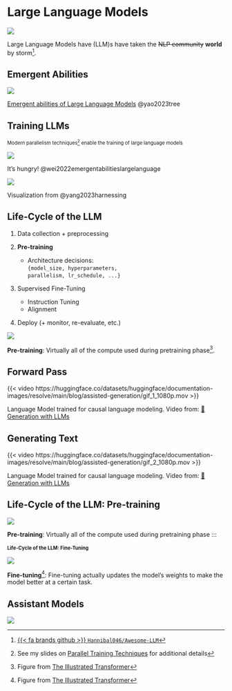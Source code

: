 # Large Language Models {.smaller background-color="white"}

<!-- ::: {layout="[ 30, 70 ]" layout-valign="center"} -->
::: {.flex-container style="flex-flow: column;"}

::: {#fig-llms}

![](https://github.com/Hannibal046/Awesome-LLM/raw/main/resources/image8.gif)

Large Language Models have (LLM)s have taken the ~~NLP community~~ **world** by storm[^llm-animation].  

:::


[^llm-animation]: [{{< fa brands github >}} `Hannibal046/Awesome-LLM`](https://github.com/Hannibal046/Awesome-LLM)

:::

## Emergent Abilities {background-color="#FBFBFD"}

::: {#fig-emergent-abilities}

![](https://github.com/saforem2/llm-lunch-talk/blob/main/docs/assets/emergent-abilities.gif?raw=true)

[Emergent abilities of Large Language Models](https://arxiv.org/abs/2206.07682) @yao2023tree

:::

<!-- <img src="https://github.com/saforem2/llm-lunch-talk/blob/main/docs/assets/emergent-abilities.gif?raw=true" max-height="650px" /> -->

## Training LLMs {background-color="white"}

<!-- [Modern parallelism techniques[^parallelism-slides] enable the training of large language models]{style="font-size: 0.8em;"} -->

[Modern parallelism techniques[^parallelism-slides] enable the training of large language models]{.dim-text style="font-size: 0.8em;"}

<!-- ::: {layout="[ 40, 50 ]" style="align-items: flex-end;"} -->
::: {.flex-container style="align-items: flex-end;"}

::: {#fig-it-hungers}

![](https://github.com/saforem2/llm-lunch-talk/blob/main/docs/assets/it_hungers.jpeg?raw=true)

It's hungry! @wei2022emergentabilitieslargelanguage
:::

<!-- [It's hungry!](https://arxiv.org/abs/2206.07682) -->

::: {#fig-evolution}

![](https://github.com/Mooler0410/LLMsPracticalGuide/raw/main/imgs/survey-gif-test.gif)

Visualization from @yang2023harnessing

:::

[^parallelism-slides]: See my slides on [Parallel Training Techniques](https://saforem2.github.io/parallel-training-slides) for additional details

:::


<!-- ## Recent Work (2017 -- Now) {.scrollable style="max-height: 95%; height: 100%; font-size: 0.75em;"} -->
<!---->
<!-- ::: {style="font-size: 0.9em;"} -->
<!---->
<!-- |    Date | Paper                                                                                                                                                                                                              | keywords             | Institute          | Publication                                                                                                                                                                                                                                             | -->
<!-- | ------: | :----------------------------------------------------------------------------------------------------------------------------------------------------------------------------------------------------------------- | :------------------- | :----------------- | :------------------------------------------------------------------------------------------------------------------------------------------------------------------------------------------------------------------------------------------------------ | -->
<!-- | 06/2017 | [Attention Is All You Need](https://arxiv.org/pdf/1706.03762.pdf)                                                                                                                                                  | Transformers         | Google             | NeurIPS<br>  ![Dynamic JSON Badge](https://img.shields.io/badge/dynamic/json?url=https%3A%2F%2Fapi.semanticscholar.org%2Fgraph%2Fv1%2Fpaper%2F204e3073870fae3d05bcbc2f6a8e263d9b72e776%3Ffields%3DcitationCount&query=%24.citationCount&label=citation) | -->
<!-- | 06/2018 | [Improving Language Understanding by Generative Pre-Training](https://www.cs.ubc.ca/~amuham01/LING530/papers/radford2018improving.pdf)                                                                             | GPT 1.0              | OpenAI             | ![Dynamic JSON Badge](https://img.shields.io/badge/dynamic/json?url=https%3A%2F%2Fapi.semanticscholar.org%2Fgraph%2Fv1%2Fpaper%2Fcd18800a0fe0b668a1cc19f2ec95b5003d0a5035%3Ffields%3DcitationCount&query=%24.citationCount&label=citation)              | -->
<!-- | 10/2018 | [BERT: Pre-training of Deep Bidirectional Transformers for Language Understanding](https://aclanthology.org/N19-1423.pdf)                                                                                          | BERT                 | Google             | NAACL <br>![Dynamic JSON Badge](https://img.shields.io/badge/dynamic/json?url=https%3A%2F%2Fapi.semanticscholar.org%2Fgraph%2Fv1%2Fpaper%2Fdf2b0e26d0599ce3e70df8a9da02e51594e0e992%3Ffields%3DcitationCount&query=%24.citationCount&label=citation)    | -->
<!-- | 02/2019 | [Language Models are Unsupervised Multitask Learners](https://d4mucfpksywv.cloudfront.net/better-language-models/language_models_are_unsupervised_multitask_learners.pdf)                                          | GPT 2.0              | OpenAI             | ![Dynamic JSON Badge](https://img.shields.io/badge/dynamic/json?url=https%3A%2F%2Fapi.semanticscholar.org%2Fgraph%2Fv1%2Fpaper%2F9405cc0d6169988371b2755e573cc28650d14dfe%3Ffields%3DcitationCount&query=%24.citationCount&label=citation)              | -->
<!-- | 09/2019 | [Megatron-LM: Training Multi-Billion Parameter Language Models Using Model Parallelism](https://arxiv.org/pdf/1909.08053.pdf)                                                                                      | Megatron-LM          | NVIDIA             | ![Dynamic JSON Badge](https://img.shields.io/badge/dynamic/json?url=https%3A%2F%2Fapi.semanticscholar.org%2Fgraph%2Fv1%2Fpaper%2F8323c591e119eb09b28b29fd6c7bc76bd889df7a%3Ffields%3DcitationCount&query=%24.citationCount&label=citation)              | -->
<!-- | 10/2019 | [Exploring the Limits of Transfer Learning with a Unified Text-to-Text Transformer](https://jmlr.org/papers/v21/20-074.html)                                                                                       | T5                   | Google             | JMLR<br>  ![Dynamic JSON Badge](https://img.shields.io/badge/dynamic/json?url=https%3A%2F%2Fapi.semanticscholar.org%2Fgraph%2Fv1%2Fpaper%2F3cfb319689f06bf04c2e28399361f414ca32c4b3%3Ffields%3DcitationCount&query=%24.citationCount&label=citation)    | -->
<!-- | 10/2019 | [ZeRO: Memory Optimizations Toward Training Trillion Parameter Models](https://arxiv.org/pdf/1910.02054.pdf)                                                                                                       | ZeRO                 | Microsoft          | SC<br> ![Dynamic JSON Badge](https://img.shields.io/badge/dynamic/json?url=https%3A%2F%2Fapi.semanticscholar.org%2Fgraph%2Fv1%2Fpaper%2F00c957711b12468cb38424caccdf5291bb354033%3Ffields%3DcitationCount&query=%24.citationCount&label=citation)       | -->
<!-- | 01/2020 | [Scaling Laws for Neural Language Models](https://arxiv.org/pdf/2001.08361.pdf)                                                                                                                                    | Scaling Law          | OpenAI             | ![Dynamic JSON Badge](https://img.shields.io/badge/dynamic/json?url=https%3A%2F%2Fapi.semanticscholar.org%2Fgraph%2Fv1%2Fpaper%2Fe6c561d02500b2596a230b341a8eb8b921ca5bf2%3Ffields%3DcitationCount&query=%24.citationCount&label=citation)              | -->
<!-- | 05/2020 | [Language models are few-shot learners](https://papers.nips.cc/paper/2020/file/1457c0d6bfcb4967418bfb8ac142f64a-Paper.pdf)                                                                                         | GPT 3.0              | OpenAI             | NeurIPS <br> ![Dynamic JSON Badge](https://img.shields.io/badge/dynamic/json?url=https%3A%2F%2Fapi.semanticscholar.org%2Fgraph%2Fv1%2Fpaper%2F6b85b63579a916f705a8e10a49bd8d849d91b1fc%3Ffields%3DcitationCount&query=%24.citationCount&label=citation) | -->
<!-- | 01/2021 | [Switch Transformers: Scaling to Trillion Parameter Models with Simple and Efficient Sparsity](https://arxiv.org/pdf/2101.03961.pdf)                                                                               | Switch Transformers  | Google             | JMLR<br> ![Dynamic JSON Badge](https://img.shields.io/badge/dynamic/json?url=https%3A%2F%2Fapi.semanticscholar.org%2Fgraph%2Fv1%2Fpaper%2Ffdacf2a732f55befdc410ea927091cad3b791f13%3Ffields%3DcitationCount&query=%24.citationCount&label=citation)     | -->
<!-- | 08/2021 | [Evaluating Large Language Models Trained on Code](https://arxiv.org/pdf/2107.03374.pdf)                                                                                                                           | Codex                | OpenAI             | ![Dynamic JSON Badge](https://img.shields.io/badge/dynamic/json?url=https%3A%2F%2Fapi.semanticscholar.org%2Fgraph%2Fv1%2Fpaper%2Facbdbf49f9bc3f151b93d9ca9a06009f4f6eb269%3Ffields%3DcitationCount&query=%24.citationCount&label=citation)              | -->
<!-- | 08/2021 | [On the Opportunities and Risks of Foundation Models](https://arxiv.org/pdf/2108.07258.pdf)                                                                                                                        | Foundation Models    | Stanford           | ![Dynamic JSON Badge](https://img.shields.io/badge/dynamic/json?url=https%3A%2F%2Fapi.semanticscholar.org%2Fgraph%2Fv1%2Fpaper%2F4f68e07c6c3173480053fd52391851d6f80d651b%3Ffields%3DcitationCount&query=%24.citationCount&label=citation)              | -->
<!-- | 09/2021 | [Finetuned Language Models are Zero-Shot Learners](https://openreview.net/forum?id=gEZrGCozdqR)                                                                                                                    | FLAN                 | Google             | ICLR <br>![Dynamic JSON Badge](https://img.shields.io/badge/dynamic/json?url=https%3A%2F%2Fapi.semanticscholar.org%2Fgraph%2Fv1%2Fpaper%2Fff0b2681d7b05e16c46dfb71d980cc2f605907cd%3Ffields%3DcitationCount&query=%24.citationCount&label=citation)     | -->
<!-- | 10/2021 | [Multitask Prompted Training Enables Zero-Shot Task Generalization](https://arxiv.org/abs/2110.08207)                                                                                                              | T0                   | HuggingFace et al. | ICLR <br>![Dynamic JSON Badge](https://img.shields.io/badge/dynamic/json?url=https%3A%2F%2Fapi.semanticscholar.org%2Fgraph%2Fv1%2Fpaper%2F17dd3555fd1ccf1141cf984347fa1b3fd6b009ca%3Ffields%3DcitationCount&query=%24.citationCount&label=citation)     | -->
<!-- | 12/2021 | [GLaM: Efficient Scaling of Language Models with Mixture-of-Experts](https://arxiv.org/pdf/2112.06905.pdf)                                                                                                         | GLaM                 | Google             | ICML<br> ![Dynamic JSON Badge](https://img.shields.io/badge/dynamic/json?url=https%3A%2F%2Fapi.semanticscholar.org%2Fgraph%2Fv1%2Fpaper%2F80d0116d77beeded0c23cf48946d9d10d4faee14%3Ffields%3DcitationCount&query=%24.citationCount&label=citation)     | -->
<!-- | 12/2021 | [WebGPT: Browser-assisted question-answering with human feedback](https://www.semanticscholar.org/paper/WebGPT%3A-Browser-assisted-question-answering-with-Nakano-Hilton/2f3efe44083af91cef562c1a3451eee2f8601d22) | WebGPT               | OpenAI             | ![Dynamic JSON Badge](https://img.shields.io/badge/dynamic/json?url=https%3A%2F%2Fapi.semanticscholar.org%2Fgraph%2Fv1%2Fpaper%2F2f3efe44083af91cef562c1a3451eee2f8601d22%3Ffields%3DcitationCount&query=%24.citationCount&label=citation)              | -->
<!-- | 12/2021 | [Improving language models by retrieving from trillions of tokens](https://www.deepmind.com/publications/improving-language-models-by-retrieving-from-trillions-of-tokens)                                         | Retro                | DeepMind           | ICML<br> ![Dynamic JSON Badge](https://img.shields.io/badge/dynamic/json?url=https%3A%2F%2Fapi.semanticscholar.org%2Fgraph%2Fv1%2Fpaper%2F002c256d30d6be4b23d365a8de8ae0e67e4c9641%3Ffields%3DcitationCount&query=%24.citationCount&label=citation)     | -->
<!-- | 12/2021 | [Scaling Language Models: Methods, Analysis &amp; Insights from Training Gopher](https://arxiv.org/pdf/2112.11446.pdf)                                                                                             | Gopher               | DeepMind           | ![Dynamic JSON Badge](https://img.shields.io/badge/dynamic/json?url=https%3A%2F%2Fapi.semanticscholar.org%2Fgraph%2Fv1%2Fpaper%2F68f141724814839d556a989646194be88641b143%3Ffields%3DcitationCount&query=%24.citationCount&label=citation)              | -->
<!-- | 01/2022 | [Chain-of-Thought Prompting Elicits Reasoning in Large Language Models](https://arxiv.org/pdf/2201.11903.pdf)                                                                                                      | COT                  | Google             | NeurIPS<br>![Dynamic JSON Badge](https://img.shields.io/badge/dynamic/json?url=https%3A%2F%2Fapi.semanticscholar.org%2Fgraph%2Fv1%2Fpaper%2F1b6e810ce0afd0dd093f789d2b2742d047e316d5%3Ffields%3DcitationCount&query=%24.citationCount&label=citation)   | -->
<!-- | 01/2022 | [LaMDA: Language Models for Dialog Applications](https://arxiv.org/pdf/2201.08239.pdf)                                                                                                                             | LaMDA                | Google             | ![Dynamic JSON Badge](https://img.shields.io/badge/dynamic/json?url=https%3A%2F%2Fapi.semanticscholar.org%2Fgraph%2Fv1%2Fpaper%2Fb3848d32f7294ec708627897833c4097eb4d8778%3Ffields%3DcitationCount&query=%24.citationCount&label=citation)              | -->
<!-- | 01/2022 | [Solving Quantitative Reasoning Problems with Language Models](https://arxiv.org/abs/2206.14858)                                                                                                                   | Minerva              | Google             | NeurIPS<br> ![Dynamic JSON Badge](https://img.shields.io/badge/dynamic/json?url=https%3A%2F%2Fapi.semanticscholar.org%2Fgraph%2Fv1%2Fpaper%2Fab0e3d3e4d42369de5933a3b4c237780b41c0d77%3Ffields%3DcitationCount&query=%24.citationCount&label=citation)  | -->
<!-- | 01/2022 | [Using DeepSpeed and Megatron to Train Megatron-Turing NLG 530B, A Large-Scale Generative Language Model](https://arxiv.org/pdf/2201.11990.pdf)                                                                    | Megatron-Turing NLG  | Microsoft&NVIDIA   | ![Dynamic JSON Badge](https://img.shields.io/badge/dynamic/json?url=https%3A%2F%2Fapi.semanticscholar.org%2Fgraph%2Fv1%2Fpaper%2F7cbc2a7843411a1768ab762930707af0a3c33a19%3Ffields%3DcitationCount&query=%24.citationCount&label=citation)              | -->
<!-- | 03/2022 | [Training language models to follow instructions with human feedback](https://arxiv.org/pdf/2203.02155.pdf)                                                                                                        | InstructGPT          | OpenAI             | ![Dynamic JSON Badge](https://img.shields.io/badge/dynamic/json?url=https%3A%2F%2Fapi.semanticscholar.org%2Fgraph%2Fv1%2Fpaper%2Fd766bffc357127e0dc86dd69561d5aeb520d6f4c%3Ffields%3DcitationCount&query=%24.citationCount&label=citation)              | -->
<!-- | 04/2022 | [PaLM: Scaling Language Modeling with Pathways](https://arxiv.org/pdf/2204.02311.pdf)                                                                                                                              | PaLM                 | Google             | ![Dynamic JSON Badge](https://img.shields.io/badge/dynamic/json?url=https%3A%2F%2Fapi.semanticscholar.org%2Fgraph%2Fv1%2Fpaper%2F094ff971d6a8b8ff870946c9b3ce5aa173617bfb%3Ffields%3DcitationCount&query=%24.citationCount&label=citation)              | -->
<!-- | 04/2022 | [An empirical analysis of compute-optimal large language model training](https://www.deepmind.com/publications/an-empirical-analysis-of-compute-optimal-large-language-model-training)                             | Chinchilla           | DeepMind           | NeurIPS<br> ![Dynamic JSON Badge](https://img.shields.io/badge/dynamic/json?url=https%3A%2F%2Fapi.semanticscholar.org%2Fgraph%2Fv1%2Fpaper%2Fbb0656031cb17adf6bac5fd0fe8d53dd9c291508%3Ffields%3DcitationCount&query=%24.citationCount&label=citation)  | -->
<!-- | 05/2022 | [OPT: Open Pre-trained Transformer Language Models](https://arxiv.org/pdf/2205.01068.pdf)                                                                                                                          | OPT                  | Meta               | ![Dynamic JSON Badge](https://img.shields.io/badge/dynamic/json?url=https%3A%2F%2Fapi.semanticscholar.org%2Fgraph%2Fv1%2Fpaper%2F13a0d8bb38f739990c8cd65a44061c6534f17221%3Ffields%3DcitationCount&query=%24.citationCount&label=citation)              | -->
<!-- | 05/2022 | [Unifying Language Learning Paradigms](https://arxiv.org/abs/2205.05131v1)                                                                                                                                         | UL2                  | Google             | ![Dynamic JSON Badge](https://img.shields.io/badge/dynamic/json?url=https%3A%2F%2Fapi.semanticscholar.org%2Fgraph%2Fv1%2Fpaper%2Ff40aeae3e522ada1f6a9f326841b01ef5c8657b6%3Ffields%3DcitationCount&query=%24.citationCount&label=citation)              | -->
<!-- | 06/2022 | [Emergent Abilities of Large Language Models](https://openreview.net/pdf?id=yzkSU5zdwD)                                                                                                                            | Emergent Abilities   | Google             | TMLR<br>![Dynamic JSON Badge](https://img.shields.io/badge/dynamic/json?url=https%3A%2F%2Fapi.semanticscholar.org%2Fgraph%2Fv1%2Fpaper%2Fdac3a172b504f4e33c029655e9befb3386e5f63a%3Ffields%3DcitationCount&query=%24.citationCount&label=citation)      | -->
<!-- | 06/2022 | [Beyond the Imitation Game: Quantifying and extrapolating the capabilities of language models](https://github.com/google/BIG-bench)                                                                                | BIG-bench            | Google             | ![Dynamic JSON Badge](https://img.shields.io/badge/dynamic/json?url=https%3A%2F%2Fapi.semanticscholar.org%2Fgraph%2Fv1%2Fpaper%2F34503c0b6a615124eaf82cb0e4a1dab2866e8980%3Ffields%3DcitationCount&query=%24.citationCount&label=citation)              | -->
<!-- | 06/2022 | [Language Models are General-Purpose Interfaces](https://arxiv.org/pdf/2206.06336.pdf)                                                                                                                             | METALM               | Microsoft          | ![Dynamic JSON Badge](https://img.shields.io/badge/dynamic/json?url=https%3A%2F%2Fapi.semanticscholar.org%2Fgraph%2Fv1%2Fpaper%2Fa8fd9c1625011741f74401ff9bdc1c584e25c86d%3Ffields%3DcitationCount&query=%24.citationCount&label=citation)              | -->
<!-- | 09/2022 | [Improving alignment of dialogue agents via targeted human judgements](https://arxiv.org/pdf/2209.14375.pdf)                                                                                                       | Sparrow              | DeepMind           | ![Dynamic JSON Badge](https://img.shields.io/badge/dynamic/json?url=https%3A%2F%2Fapi.semanticscholar.org%2Fgraph%2Fv1%2Fpaper%2F74eae12620bd1c1393e268bddcb6f129a5025166%3Ffields%3DcitationCount&query=%24.citationCount&label=citation)              | -->
<!-- | 10/2022 | [Scaling Instruction-Finetuned Language Models](https://arxiv.org/pdf/2210.11416.pdf)                                                                                                                              | Flan-T5/PaLM         | Google             | ![Dynamic JSON Badge](https://img.shields.io/badge/dynamic/json?url=https%3A%2F%2Fapi.semanticscholar.org%2Fgraph%2Fv1%2Fpaper%2F5484d228bfc50efbac6e86677bc2ec2ee4ede1a6%3Ffields%3DcitationCount&query=%24.citationCount&label=citation)              | -->
<!-- | 10/2022 | [GLM-130B: An Open Bilingual Pre-trained Model](https://arxiv.org/pdf/2210.02414.pdf)                                                                                                                              | GLM-130B             | Tsinghua           | ICLR<br> ![Dynamic JSON Badge](https://img.shields.io/badge/dynamic/json?url=https%3A%2F%2Fapi.semanticscholar.org%2Fgraph%2Fv1%2Fpaper%2F1d26c947406173145a4665dd7ab255e03494ea28%3Ffields%3DcitationCount&query=%24.citationCount&label=citation)     | -->
<!-- | 11/2022 | [Holistic Evaluation of Language Models](https://arxiv.org/pdf/2211.09110.pdf)                                                                                                                                     | HELM                 | Stanford           | ![Dynamic JSON Badge](https://img.shields.io/badge/dynamic/json?url=https%3A%2F%2Fapi.semanticscholar.org%2Fgraph%2Fv1%2Fpaper%2F5032c0946ee96ff11a292762f23e6377a6cf2731%3Ffields%3DcitationCount&query=%24.citationCount&label=citation)              | -->
<!-- | 11/2022 | [BLOOM: A 176B-Parameter Open-Access Multilingual Language Model](https://arxiv.org/pdf/2211.05100.pdf)                                                                                                            | BLOOM                | BigScience         | ![Dynamic JSON Badge](https://img.shields.io/badge/dynamic/json?url=https%3A%2F%2Fapi.semanticscholar.org%2Fgraph%2Fv1%2Fpaper%2F964bd39b546f0f6625ff3b9ef1083f797807ef2e%3Ffields%3DcitationCount&query=%24.citationCount&label=citation)              | -->
<!-- | 11/2022 | [Galactica: A Large Language Model for Science](https://arxiv.org/pdf/2211.09085.pdf)                                                                                                                              | Galactica            | Meta               | ![Dynamic JSON Badge](https://img.shields.io/badge/dynamic/json?url=https%3A%2F%2Fapi.semanticscholar.org%2Fgraph%2Fv1%2Fpaper%2F7d645a3fd276918374fd9483fd675c28e46506d1%3Ffields%3DcitationCount&query=%24.citationCount&label=citation)              | -->
<!-- | 12/2022 | [OPT-IML: Scaling Language Model Instruction Meta Learning through the Lens of Generalization](https://arxiv.org/pdf/2212.12017)                                                                                   | OPT-IML              | Meta               | ![Dynamic JSON Badge](https://img.shields.io/badge/dynamic/json?url=https%3A%2F%2Fapi.semanticscholar.org%2Fgraph%2Fv1%2Fpaper%2Fe965e93e76a9e6c4e4863d145b5c007b540d575d%3Ffields%3DcitationCount&query=%24.citationCount&label=citation)              | -->
<!-- | 01/2023 | [The Flan Collection: Designing Data and Methods for Effective Instruction Tuning](https://arxiv.org/pdf/2301.13688.pdf)                                                                                           | Flan 2022 Collection | Google             | ![Dynamic JSON Badge](https://img.shields.io/badge/dynamic/json?url=https%3A%2F%2Fapi.semanticscholar.org%2Fgraph%2Fv1%2Fpaper%2Ff2b0017ddd77fa38760a18145e63553105a1a236%3Ffields%3DcitationCount&query=%24.citationCount&label=citation)              | -->
<!-- | 02/2023 | [LLaMA: Open and Efficient Foundation Language Models](https://research.facebook.com/publications/llama-open-and-efficient-foundation-language-models/)                                                            | LLaMA                | Meta               | ![Dynamic JSON Badge](https://img.shields.io/badge/dynamic/json?url=https%3A%2F%2Fapi.semanticscholar.org%2Fgraph%2Fv1%2Fpaper%2F57e849d0de13ed5f91d086936296721d4ff75a75%3Ffields%3DcitationCount&query=%24.citationCount&label=citation)              | -->
<!-- | 02/2023 | [Language Is Not All You Need: Aligning Perception with Language Models](https://arxiv.org/abs/2302.14045)                                                                                                         | Kosmos-1             | Microsoft          | ![Dynamic JSON Badge](https://img.shields.io/badge/dynamic/json?url=https%3A%2F%2Fapi.semanticscholar.org%2Fgraph%2Fv1%2Fpaper%2Ffbfef4723d8c8467d7bd523e1d0b703cce0e0f9c%3Ffields%3DcitationCount&query=%24.citationCount&label=citation)              | -->
<!-- | 03/2023 | [PaLM-E: An Embodied Multimodal Language Model](https://palm-e.github.io)                                                                                                                                          | PaLM-E               | Google             | ![Dynamic JSON Badge](https://img.shields.io/badge/dynamic/json?url=https%3A%2F%2Fapi.semanticscholar.org%2Fgraph%2Fv1%2Fpaper%2F38fe8f324d2162e63a967a9ac6648974fc4c66f3%3Ffields%3DcitationCount&query=%24.citationCount&label=citation)              | -->
<!-- | 03/2023 | [GPT-4 Technical Report](https://openai.com/research/gpt-4)                                                                                                                                                        | GPT 4                | OpenAI             | ![Dynamic JSON Badge](https://img.shields.io/badge/dynamic/json?url=https%3A%2F%2Fapi.semanticscholar.org%2Fgraph%2Fv1%2Fpaper%2F8ca62fdf4c276ea3052dc96dcfd8ee96ca425a48%3Ffields%3DcitationCount&query=%24.citationCount&label=citation)              | -->
<!-- | 04/2023 | [Pythia: A Suite for Analyzing Large Language Models Across Training and Scaling](https://arxiv.org/abs/2304.01373)                                                                                                | Pythia               | EleutherAI et al.  | ICML<br>![Dynamic JSON Badge](https://img.shields.io/badge/dynamic/json?url=https%3A%2F%2Fapi.semanticscholar.org%2Fgraph%2Fv1%2Fpaper%2Fbe55e8ec4213868db08f2c3168ae666001bea4b8%3Ffields%3DcitationCount&query=%24.citationCount&label=citation)      | -->
<!-- | 05/2023 | [Principle-Driven Self-Alignment of Language Models from Scratch with Minimal Human Supervision](https://arxiv.org/abs/2305.03047)                                                                                 | Dromedary            | CMU et al.         | ![Dynamic JSON Badge](https://img.shields.io/badge/dynamic/json?url=https%3A%2F%2Fapi.semanticscholar.org%2Fgraph%2Fv1%2Fpaper%2Fe01515c6138bc525f7aec30fc85f2adf028d4156%3Ffields%3DcitationCount&query=%24.citationCount&label=citation)              | -->
<!-- | 05/2023 | [PaLM 2 Technical Report](https://ai.google/static/documents/palm2techreport.pdf)                                                                                                                                  | PaLM 2               | Google             | ![Dynamic JSON Badge](https://img.shields.io/badge/dynamic/json?url=https%3A%2F%2Fapi.semanticscholar.org%2Fgraph%2Fv1%2Fpaper%2Feccee350691708972370b7a12c2a78ad3bddd159%3Ffields%3DcitationCount&query=%24.citationCount&label=citation)              | -->
<!-- | 05/2023 | [RWKV: Reinventing RNNs for the Transformer Era](https://arxiv.org/abs/2305.13048)                                                                                                                                 | RWKV                 | Bo Peng            | ![Dynamic JSON Badge](https://img.shields.io/badge/dynamic/json?url=https%3A%2F%2Fapi.semanticscholar.org%2Fgraph%2Fv1%2Fpaper%2F026b3396a63ed5772329708b7580d633bb86bec9%3Ffields%3DcitationCount&query=%24.citationCount&label=citation)              | -->
<!-- | 05/2023 | [Direct Preference Optimization: Your Language Model is Secretly a Reward Model](https://arxiv.org/pdf/2305.18290.pdf)                                                                                             | DPO                  | Stanford           | ![Dynamic JSON Badge](https://img.shields.io/badge/dynamic/json?url=https%3A%2F%2Fapi.semanticscholar.org%2Fgraph%2Fv1%2Fpaper%2F0d1c76d45afa012ded7ab741194baf142117c495%3Ffields%3DcitationCount&query=%24.citationCount&label=citation)              | -->
<!-- | 07/2023 | [Llama 2: Open Foundation and Fine-Tuned Chat Models](https://arxiv.org/pdf/2307.09288.pdf)                                                                                                                        | LLaMA 2              | Meta               | ![Dynamic JSON Badge](https://img.shields.io/badge/dynamic/json?url=https%3A%2F%2Fapi.semanticscholar.org%2Fgraph%2Fv1%2Fpaper%2F104b0bb1da562d53cbda87aec79ef6a2827d191a%3Ffields%3DcitationCount&query=%24.citationCount&label=citation)              | -->
<!---->
<!-- : Papers, 2017--* {.striped .hover tbl-colwidths="[5,80,15,5,5]"} -->
<!---->
<!-- ::: -->
<!---->
<!-- ::: footer -->
<!---->
<!-- 1. [{{< fa brands github >}} Hannibal046/Awesome-LLM](https://github.com/Hannibal046/Awesome-LLM/blob/main/README.md) [[![Awesome](https://awesome.re/badge.svg)](https://awesome.re)]{.inline-image} -->
<!---->
<!-- ::: -->

## Life-Cycle of the LLM {auto-animate=true}

::: {layout="[ 45, 55 ]" layout-valign=center}

::: {#column-one}

1. Data collection + preprocessing

2. **Pre-training**
    - Architecture decisions:  
      `{model_size, hyperparameters,`  
      `parallelism, lr_schedule, ...}`

3. Supervised Fine-Tuning
    - Instruction Tuning
    - Alignment

4. Deploy (+ monitor, re-evaluate, etc.)

:::

::: {#column-two}

::: {#fig-pretrain-two}

![](https://jalammar.github.io/images/gpt3/03-gpt3-training-step-back-prop.gif)

**Pre-training**: Virtually all of the compute used during pretraining phase[^il-transf].
:::

:::

[^il-transf]: Figure from [The Illustrated Transformer](http://jalammar.github.io/illustrated-transformer/)

:::

## Forward Pass

::: {#fig-forward-pass style="width: 100%;"}

{{< video https://huggingface.co/datasets/huggingface/documentation-images/resolve/main/blog/assisted-generation/gif_1_1080p.mov >}}

Language Model trained for causal language modeling. Video from: [🤗 Generation with LLMs](https://huggingface.co/docs/transformers/main/en/llm_tutorial)
:::

## Generating Text

{{< video https://huggingface.co/datasets/huggingface/documentation-images/resolve/main/blog/assisted-generation/gif_2_1080p.mov >}}

Language Model trained for causal language modeling. Video from: [🤗 Generation with LLMs](https://huggingface.co/docs/transformers/main/en/llm_tutorial)

## Life-Cycle of the LLM: Pre-training {auto-animate=true}

![](https://jalammar.github.io/images/gpt3/03-gpt3-training-step-back-prop.gif)

**Pre-training**: Virtually all of the compute used during pretraining phase
:::

## Life-Cycle of the LLM: Fine-Tuning {auto-animate=true style="font-size: 0.8em;"}

::: {#fig-pretrain-two}

![](https://jalammar.github.io/images/gpt3/10-gpt3-fine-tuning.gif)

**Fine-tuning**[^ill-transf1]: Fine-tuning actually updates the model's weights to make the model better at a certain task.

:::

[^ill-transf1]: Figure from [The Illustrated Transformer](http://jalammar.github.io/illustrated-transformer/)


## Assistant Models {.centeredslide background-color="#181D29"}

::: {#fig-assistant-models}

[![](https://github.com/saforem2/LLM-tutorial/blob/main/docs/assets/jailbreak.jpeg?raw=true)]{.preview-image style="text-align:center; margin-left:auto; margin-right: auto;"}

:::
